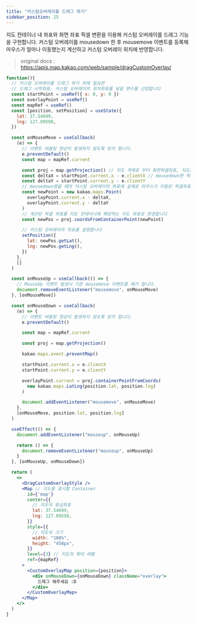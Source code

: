 ```yaml
---
title: "커스텀오버레이를 드래그 하기"
sidebar_position: 25
---
```


지도 컨테이너 내 좌표와 화면 좌표 픽셀 변환을 이용해 커스텀 오버레이를 드래그 기능을 구현합니다. 커스텀 오버레이를 mousedown 한 후 mousemove 이벤트를 등록해 마우스가 얼마나 이동했는지 계산하고 커스텀 오버레이 위치에 반영합니다.

> original docs : https://apis.map.kakao.com/web/sample/dragCustomOverlay/

```jsx live
function(){
  // 커스텀 오버레이를 드래그 하기 위해 필요한
  // 드래그 시작좌표, 커스텀 오버레이의 위치좌표를 넣을 변수를 선업합니다
  const startPoint = useRef({ x: 0, y: 0 })
  const overlayPoint = useRef()
  const mapRef = useRef()
  const [position, setPosition] = useState({
    lat: 37.54699,
    lng: 127.09598,
  })

  const onMouseMove = useCallback(
    (e) => {
      // 이벤트 버블링 현상이 발생하지 않도록 방지 합니다.
      e.preventDefault()
      const map = mapRef.current

      const proj = map.getProjection() // 지도 객체로 부터 화면픽셀좌표, 지도좌표간 변환을 위한 MapProjection 객체를 얻어옵니다
      const deltaX = startPoint.current.x - e.clientX // mousedown한 픽셀좌표에서 mousemove한 좌표를 빼서 실제로 마우스가 이동된 픽셀좌표를 구합니다
      const deltaY = startPoint.current.y - e.clientY
      // mousedown됐을 때의 커스텀 오버레이의 좌표에 실제로 마우스가 이동된 픽셀좌표를 반영합니다
      const newPoint = new kakao.maps.Point(
        overlayPoint.current.x - deltaX,
        overlayPoint.current.y - deltaY
      )
      // 계산된 픽셀 좌표를 지도 컨테이너에 해당하는 지도 좌표로 변경합니다
      const newPos = proj.coordsFromContainerPoint(newPoint)

      // 커스텀 오버레이의 좌표를 설정합니다
      setPosition({
        lat: newPos.getLat(),
        lng: newPos.getLng(),
      })
    },
    []
  )

  const onMouseUp = useCallback(() => {
    // MouseUp 이벤트 발생시 기존 mousemove 이벤트를 제거 합니다.
    document.removeEventListener("mousemove", onMouseMove)
  }, [onMouseMove])

  const onMouseDown = useCallback(
    (e) => {
      // 이벤트 버블링 현상이 발생하지 않도록 방지 합니다.
      e.preventDefault()

      const map = mapRef.current

      const proj = map.getProjection()

      kakao.maps.event.preventMap()

      startPoint.current.x = e.clientX
      startPoint.current.y = e.clientY

      overlayPoint.current = proj.containerPointFromCoords(
        new kakao.maps.LatLng(position.lat, position.lng)
      )

      document.addEventListener("mousemove", onMouseMove)
    },
    [onMouseMove, position.lat, position.lng]
  )

  useEffect(() => {
    document.addEventListener("mouseup", onMouseUp)

    return () => {
      document.removeEventListener("mouseup", onMouseUp)
    }
  }, [onMouseUp, onMouseDown])

  return (
    <>
      <DragCustomOverlayStyle />
      <Map // 지도를 표시할 Container
        id={'map'}
        center={{
          // 지도의 중심좌표
          lat: 37.54699,
          lng: 127.09598,
        }}
        style={{
          // 지도의 크기
          width: "100%",
          height: "450px",
        }}
        level={3} // 지도의 확대 레벨
        ref={mapRef}
      >
        <CustomOverlayMap position={position}>
          <div onMouseDown={onMouseDown} className="overlay">
            드래그 해주세요 :D
          </div>
        </CustomOverlayMap>
      </Map>
    </>
  )
}
```
